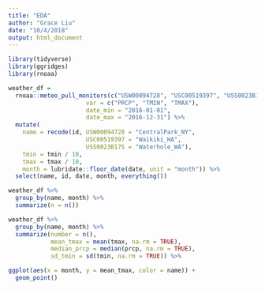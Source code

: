 ```yaml
---
title: "EDA"
author: "Grace Liu"
date: "10/4/2018"
output: html_document
---
```


```r
library(tidyverse)
library(ggridges)
library(rnoaa)
```

```r
weather_df = 
  rnoaa::meteo_pull_monitors(c("USW00094728", "USC00519397", "USS0023B17S"),
                      var = c("PRCP", "TMIN", "TMAX"), 
                      date_min = "2016-01-01",
                      date_max = "2016-12-31") %>%
  mutate(
    name = recode(id, USW00094728 = "CentralPark_NY", 
                      USC00519397 = "Waikiki_HA",
                      USS0023B17S = "Waterhole_WA"),
    tmin = tmin / 10,
    tmax = tmax / 10,
    month = lubridate::floor_date(date, unit = "month")) %>%
  select(name, id, date, month, everything())
```

```r
weather_df %>%
  group_by(name, month) %>% 
  summarize(n = n())
```

```r
weather_df %>%
  group_by(name, month) %>% 
  summarize(number = n(),
            mean_tmax = mean(tmax, na.rm = TRUE),
            median_prcp = median(prcp, na.rm = TRUE),
            sd_tmin = sd(tmin, na.rm = TRUE)) %>%

ggplot(aes(x = month, y = mean_tmax, color = name)) +
  geom_point()
```

